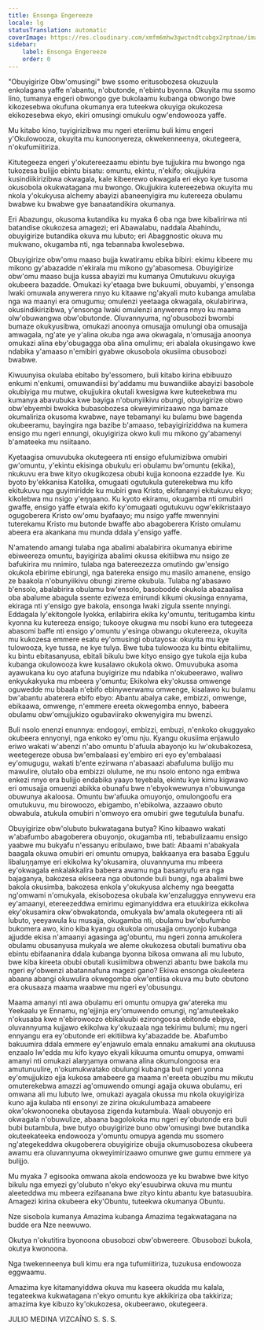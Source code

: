 ```yaml
---
title: Ensonga Engereeze
locale: lg
statusTranslation: automatic
coverImage: https://res.cloudinary.com/xmfm6mhw3gwctndtcubgx2rptnae/image/upload/v1740337243/small_cover_educacion_fundamental_a051170f1c.webp
sidebar:
    label: Ensonga Engereeze
    order: 0
---
```

"Obuyigirize Obw'omusingi" bwe ssomo eritusobozesa okuzuula enkolagana yaffe n'abantu, n'obutonde, n'ebintu byonna. Okuyita mu ssomo lino, tumanya engeri obwongo gye bukolaamu kubanga obwongo bwe kikozesebwa okufuna okumanya era tuteekwa okuyiga okukozesa ekikozesebwa ekyo, ekiri omusingi omukulu ogw'endowooza yaffe.

Mu kitabo kino, tuyigirizibwa mu ngeri eteriimu buli kimu engeri y'Okulowooza, okuyita mu kunoonyereza, okwekenneenya, okutegeera, n'okufumiitiriza.

Kitutegeeza engeri y'okutereezaamu ebintu bye tujjukira mu bwongo nga tukozesa bulijjo ebintu bisatu: omuntu, ekintu, n'ekifo; okujjukira kusindiikirizibwa okwagala, kale kibeerewo okwagala eri ekyo kye tusoma okusobola okukwatagana mu bwongo. Okujjukira kutereezebwa okuyita mu nkola y'okukyusa alchemy abayizi abaneenyigira mu kutereeza obulamu bwabwe ku bwabwe gye banaatandikira okumanya.

Eri Abazungu, okusoma kutandika ku myaka 6 oba nga bwe kibalirirwa nti batandise okukozesa amagezi; eri Abawalabu, naddala Abahindu, obuyigirize butandika okuva mu lubuto; eri Abaggnostic okuva mu mukwano, okugamba nti, nga tebannaba kwolesebwa.

Obuyigirize obw'omu maaso bujja kwatiramu ebika bibiri: ekimu kibeere mu mikono gy'abazadde n'ekirala mu mikono gy'abasomesa. Obuyigirize obw'omu maaso bujja kussa abayizi mu kumanya Omutukuvu okuyiga okubeera bazadde. Omukazi ky'etaaga bwe bukuumi, obuyambi, y'ensonga lwaki omuwala anywerera nnyo ku kitaawe ng'akyali muto kubanga amulaba nga wa maanyi era omugumu; omulenzi yeetaaga okwagala, okulabirirwa, okusindikirizibwa, y'ensonga lwaki omulenzi anywerera nnyo ku maama olw'obuwangwa obw'obutonde. Oluvannyuma, ng'obusobozi bwombi bumaze okukyusibwa, omukazi anoonya omusajja omulungi oba omusajja amwagala, ng'ate ye y'alina okuba nga awa okwagala, n'omusajja anoonya omukazi alina eby'obugagga oba alina omulimu; eri abalala okusingawo kwe ndabika y'amaaso n'emibiri gyabwe okusobola okusiima obusobozi bwabwe.

Kiwuunyisa okulaba ebitabo by'essomero, buli kitabo kirina ebibuuzo enkumi n'enkumi, omuwandiisi by'addamu mu buwandiike abayizi basobole okubiyiga mu mutwe, okujjukira okutali kwesigwa kwe kuteekebwa mu kumanya abavubuka kwe bayiga n'obunyiikivu obungi, obuyigirize obwo obw'ebyembi bwokka bubasobozesa okweyimirizaawo nga bamaze okumaliriza okusoma kwabwe, naye tebamanyi ku bulamu bwe bagenda okubeeramu, bayingira nga bazibe b'amaaso, tebayigiriziddwa na kumera ensigo mu ngeri ennungi, okuyigiriza okwo kuli mu mikono gy'abamenyi b'amateeka mu nsiitaano.

Kyetaagisa omuvubuka okutegeera nti ensigo efulumizibwa omubiri gw'omuntu, y'ekintu ekisinga obukulu eri obulamu bw'omuntu (ekika), nkukuvu era bwe kityo okugikozesa obubi kujja konoona ezzadde lye. Ku byoto by'ekkanisa Katolika, omugaati ogutukula guterekebwa mu kifo ekitukuvu nga guyimiridde ku mubiri gwa Kristo, ekifananyi ekitukuvu ekyo; kikolebwa mu nsigo y'eŋŋaano. Ku kyoto ekiramu, okugamba nti omubiri gwaffe, ensigo yaffe etwala ekifo ky'omugaati ogutukuvu ogw'ekikristaayo ogugoberera Kristo ow'omu byafaayo; mu nsigo yaffe mwennyini tuterekamu Kristo mu butonde bwaffe abo abagoberera Kristo omulamu abeera era akankana mu munda ddala y'ensigo yaffe.

N'amatendo amangi tulaba nga abalimi abalabirira okumanya ebirime ebiweereza omuntu, bayigiriza abalimi okussa ekitiibwa mu nsigo ze bafukirira mu nnimiro, tulaba nga batereezezza omutindo gw'ensigo okukola ebirime ebirungi, nga batereka ensigo mu masilo amanene, ensigo ze baakola n'obunyiikivu obungi zireme okubula. Tulaba ng'abasawo b'ensolo, abalabirira obulamu bw'ensolo, basobodde okukola abazaalisa oba abalume abagula ssente eziweza emirundi kikumi okusinga ennyama, ekiraga nti y'ensigo gye bakola, ensonga lwaki zigula ssente nnyingi. Eddagala ly'ekitongole lyokka, erilabirira ekika ky'omuntu, teritugamba kintu kyonna ku kutereeza ensigo; tukooye okugwa mu nsobi kuno era tutegeeza abasomi baffe nti ensigo y'omuntu y'esinga obwangu okutereeza, okuyita mu kukozesa emmere esatu ey'omusingi obutayosa: okuyita mu kye tulowooza, kye tussa, ne kye tulya. Bwe tuba tulowooza ku bintu ebitaliimu, ku bintu ebitasanyusa, ebitali bikulu bwe kityo ensigo gye tukola ejja kuba kubanga okulowooza kwe kusalawo okukola okwo. Omuvubuka asoma ayawukana ku oyo atafuna buyigirize mu ndabika n'okubeerawo, waliwo enkyukakyuka mu mbeera y'omuntu; Ekikolwa eky'okussa omwenge oguwedde mu bbaala n'ebifo ebinywerwamu omwenge, kisalawo ku bulamu bw'abantu abaterera ebifo ebyo: Abantu abalya cake, embizzi, omwenge, ebikaawa, omwenge, n'emmere ereeta okwegomba ennyo, babeera obulamu obw'omujjukizo ogubaviirako okwenyigira mu bwenzi.

Buli nsolo enenzi enunnya: endogoyi, embizzi, embuzi, n'enkoko okuggyako okubeera ennyonyi, nga enkoko ey'omu nju. Kyangu okusiima enjawulo eriwo wakati w'abenzi n'abo omuntu b'afuula abayonjo ku lw'okubakozesa, weetegereze obusa bw'embalaasi ey'embiro eri eyo ey'embalaasi ey'omugugu, wakati b'ente ezirwana n'abasaazi abafuluma bulijjo mu mawulire, olutalo oba embizzi olulume, ne mu nsolo entono nga embwa enkezi nnyo era bulijjo endabika yaayo teyebala, ekintu kye kimu kigwawo eri omusajja omuenzi abikka obunafu bwe n'ebyokwewunya n'obuwunga obuwunya akaloosa. Omuntu bw'afuuka omuyonjo, omulongoofu era omutukuvu, mu birowoozo, ebigambo, n'ebikolwa, azzaawo obuto obwabula, atukula omubiri n'omwoyo era omubiri gwe tegutulula bunafu.

Obuyigirize obw'olubuto bukwatagana butya? Kino kibaawo wakati w'abafumbo abagoberera obuyonjo, okugamba nti, tebabulizaamu ensigo yaabwe mu bukyafu n'essanyu eribulawo, bwe bati: Abaami n'abakyala baagala okuwa omubiri eri omuntu omupya, bakkaanya era basaba Eggulu libaluŋŋamye eri ekikolwa ky'okusamira, oluvannyuma mu mbeera ey'okwagala enkalakkalira babeera awamu nga basanyufu era nga bajaganya, bakozesa ekiseera nga obutonde buli bungi, nga abalimi bwe bakola okusimba, bakozesa enkola y'okukyusa alchemy nga beegatta ng'omwami n'omukyala, ekisobozesa okubala kw'enzaluggya ennywevu era ey'amaanyi, etereezeddwa emirimu egimanyiddwa era etuukiriza ekikolwa eky'okusamira okw'obwakatonda, omukyala bw'amala okutegeera nti ali lubuto, yeeyawula ku musajja, okugamba nti, obulamu bw'obufumbo bukomera awo, kino kiba kyangu okukola omusajja omuyonjo kubanga ajjudde ekisa n'amaanyi agasinga ag'obuntu, mu ngeri zonna amukolera obulamu obusanyusa mukyala we aleme okukozesa obutali bumativu oba ebintu ebifaananira ddala kubanga byonna bikosa omwana ali mu lubuto, bwe kiba kireeta obubi obutali kusiimibwa obwenzi abantu bwe bakola mu ngeri ey'obwenzi abatannafuna magezi gano? Ekiwa ensonga okuleetera abaana abangi okuwulira okwegomba okw'entiisa okuva mu buto obutono era okusaaza maama waabwe mu ngeri ey'obusungu.

Maama amanyi nti awa obulamu eri omuntu omupya gw'atereka mu Yeekaalu ye Ennamu, ng'ejjinja ery'omuwendo omungi, ng'amuteekako n'okusaba kwe n'ebirowoozo ebikaluubi ezirongoosa ebitonde ebipya, oluvannyuma kujjawo ekikolwa ky'okuzaala nga tekirimu bulumi; mu ngeri ennyangu era ey'obutonde eri ekitiibwa ky'abazadde be. Abafumbo bakuumira ddala emmere ey'enjawulo emala ennaku amakumi ana okutuusa enzaalo lw'edda mu kifo kyayo ekyali kikuuma omuntu omupya, omwami amanyi nti omukazi alaŋŋamya omwana alina okumulongoosa era amutunuulire, n'okumukwatako obulungi kubanga buli ngeri yonna ey'omujjukizo ejja kukosa amabeere ga maama n'ereeta obuzibu mu mikutu omuterekebwa amazzi ag'omuwendo omungi agajja okuwa obulamu, eri omwana ali mu lubuto lwe, omukazi ayagala okussa mu nkola okuyigiriza kuno ajja kulaba nti ensonyi ze zirina okukulumbaza amabeere okw'okwonooneka obutayosa zigenda kutambula. Waali obuyonjo eri okwagala n'obuwulize, abaana bagolokoka mu ngeri ey'obutonde era buli bubi butambula, bwe butyo obuyigirize buno obw'omusingi bwe butandika okuteekateeka endowooza y'omuntu omupya agenda mu ssomero ng'ategekeddwa okugoberera obuyigirize obujja okumusobozesa okubeera awamu era oluvannyuma okweyimirizaawo omunwe gwe gumu emmere ya bulijjo.

Mu myaka 7 egisooka omwana akola endowooza ye ku bwabwe bwe kityo bikulu nga emyezi gy'olubuto n'ekyo eky'esuubirwa okuva mu muntu aleeteddwa mu mbeera ezifaanana bwe zityo kintu abantu kye batasuubira. Amagezi kirina okubeera eky'Obuntu, tuteekwa okumanya Obuntu.

Nze sisobola kumanya Amazima kubanga Amazima tegakwatagana na budde era Nze neewuwo.

Okutya n'okutitira byonoona obusobozi obw'obwereere. Obusobozi bukola, okutya kwonoona.

Nga twekenneenya buli kimu era nga tufumiitiriza, tuzukusa endowooza eggwaamu.

Amazima kye kitamanyiddwa okuva mu kaseera okudda mu kalala, tegateekwa kukwatagana n'ekyo omuntu kye akkikiriza oba takkiriza; amazima kye kibuzo ky'okukozesa, okubeerawo, okutegeera.

JULIO MEDINA VIZCAÍNO
S. S. S.

